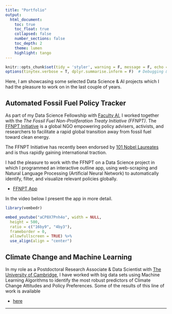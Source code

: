 ```yaml
---
title: "Portfolio"
output:
  html_document:
    toc: true
    toc_float: true
    collapsed: false
    number_sections: false
    toc_depth: 2
    theme: lumen
    highlight: tango
---
```


```r
knitr::opts_chunk$set(tidy = 'styler', warning = F, message = F, echo = F, error = F)  # Set knitting options general
options(tinytex.verbose = T, dplyr.summarise.inform = F)  # Debugging & Suppress summary info
```



Here, I am showcasing some selected Data Science & AI projects which I had the pleasure to work on in the last couple of years. 



## Automated Fossil Fuel Policy Tracker

As part of my Data Science Fellowship with [Faculty AI](https://faculty.ai/), I worked together with the *The Fossil Fuel Non-Proliferation Treaty Initiative (FFNPT)*. The [FFNPT Initiative](https://fossilfueltreaty.org/) is a global NGO empowering policy advisers, activists, and researchers to facilitate a rapid global transition away from fossil fuel toward clean energy. 

The FFNPT Initiative has recently been endorsed by [101 Nobel Laureates](https://www.theguardian.com/environment/2021/apr/21/101-nobel-laureates-call-for-global-fossil-fuel-non-proliferation-treaty) and is thus rapidly gaining international traction.

I had the pleasure to work with the FFNPT on a Data Science project in which I programmed an interactive outline app, using web-scraping and Natural Language Processing (Artificial Neural Network) to automatically identify, filter, and visualize relevant policies globally.

 * [FFNPT App](https://fossil-fuel-tracker.herokuapp.com/)
 
In the video below I present the app in more detail.

```r
library(vembedr)
```


```r
embed_youtube("aCP8X7Pnh4o", width = NULL,
  height = 500,
  ratio = c("16by9", "4by3"),
  frameborder = 0,
  allowfullscreen = TRUE) %>% 
  use_align(align = "center")
```


## Climate Change and Machine Learning

In my role as a Postdoctoral Research Associate & Data Scientist with [The University of Cambridge](https://www.sdmlab.psychol.cam.ac.uk/staff/dr-fatih-uenal), I have worked with big data sets using Machine Learning Algorithms to identify the most robust predictors of Climate Change Attitudes and Policy Preferences. Some of the results of this line of work is available 

 * [here](https://fuenal.github.io/dataism/ClimateChangeAI.html)


---


